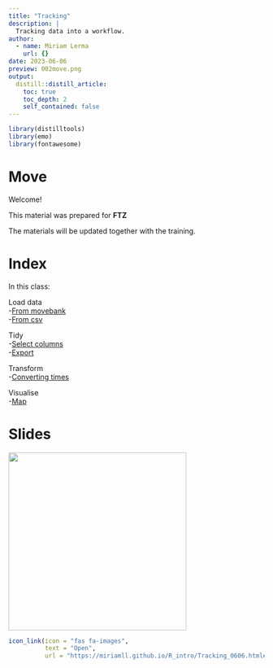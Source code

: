 ```yaml
---
title: "Tracking"
description: |
  Tracking data into a workflow.
author:
  - name: Miriam Lerma
    url: {}
date: 2023-06-06
preview: 002move.png
output:
  distill::distill_article:
    toc: true
    toc_depth: 2
    self_contained: false
---
```


```r
library(distilltools)
library(emo)
library(fontawesome)
```

# Move

Welcome!

This material was prepared for **FTZ**

The materials will be updated together with the training.

# Index

In this class:<br>

Load data<br>
-[From movebank](https://miriamll.github.io/R_intro/Tracking_0606.html#4)<br>
-[From csv](https://miriamll.github.io/R_intro/Tracking_0606.html#19)<br>

Tidy<br>
-[Select columns](https://miriamll.github.io/R_intro/Tracking_0606.html#29)<br>
-[Export](https://miriamll.github.io/R_intro/Tracking_0606.html#32)<br>

Transform<br>
-[Converting times](https://miriamll.github.io/R_intro/Tracking_0606.html#20)<br>

Visualise<br>
-[Map](https://miriamll.github.io/R_intro/Tracking_0606.html#23)<br>

# Slides
<html>
<body>
   <left>
      <a href="https://miriamll.github.io/R_intro/Tracking_0606.html#1"><img src="https://github.com/MiriamLL/miriamlerma_/blob/main/_posts/2023-06-06-tracking/002move.png?raw=true" style="width:350px"></a>
   </left>
</body>
</html>


```r
icon_link(icon = "fas fa-images",
          text = "Open",
          url = "https://miriamll.github.io/R_intro/Tracking_0606.html#1")
```



<br>




